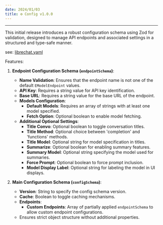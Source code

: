 ```yaml
---
date: 2024/01/03
title: ⚙️ Config v1.0.0
---
```



<ChangelogHeader />

---

This initial release introduces a robust configuration schema using Zod for validation, designed to manage API endpoints and associated settings in a structured and type-safe manner.

see: [librechat.yaml](/docs/configuration/librechat_yaml)

Features:

1. **Endpoint Configuration Schema (`endpointSchema`)**:
   - **Name Validation**: Ensures that the endpoint name is not one of the default `EModelEndpoint` values.
   - **API Key**: Requires a string value for API key identification.
   - **Base URL**: Requires a string value for the base URL of the endpoint.
   - **Models Configuration**:
     - **Default Models**: Requires an array of strings with at least one model specified.
     - **Fetch Option**: Optional boolean to enable model fetching.
   - **Additional Optional Settings**:
     - **Title Convo**: Optional boolean to toggle conversation titles.
     - **Title Method**: Optional choice between 'completion' and 'functions' methods.
     - **Title Model**: Optional string for model specification in titles.
     - **Summarize**: Optional boolean for enabling summary features.
     - **Summary Model**: Optional string specifying the model used for summaries.
     - **Force Prompt**: Optional boolean to force prompt inclusion.
     - **Model Display Label**: Optional string for labeling the model in UI displays.

2. **Main Configuration Schema (`configSchema`)**:
   - **Version**: String to specify the config schema version.
   - **Cache**: Boolean to toggle caching mechanisms.
   - **Endpoints**:
     - **Custom Endpoints**: Array of partially applied `endpointSchema` to allow custom endpoint configurations.
   - Ensures strict object structure without additional properties.
